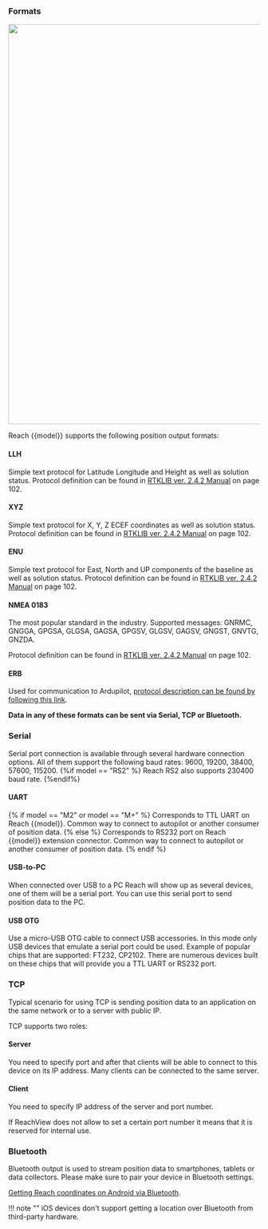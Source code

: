 
### Formats

<p style="text-align:center" ><img src="../img/reachview/position_output/format.png" style="width: 800px;" /></p>

Reach {{model}} supports the following position output formats: 

#### LLH
Simple text protocol for Latitude Longitude and Height as well as solution status. Protocol definition can be found in [RTKLIB ver. 2.4.2 Manual](http://www.rtklib.com/prog/manual_2.4.2.pdf) on page 102.

#### XYZ
Simple text protocol for X, Y, Z ECEF coordinates as well as solution status. Protocol definition can be found in [RTKLIB ver. 2.4.2 Manual](http://www.rtklib.com/prog/manual_2.4.2.pdf) on page 102.

#### ENU
Simple text protocol for East, North and UP components of the baseline as well as solution status. Protocol definition can be found in [RTKLIB ver. 2.4.2 Manual](http://www.rtklib.com/prog/manual_2.4.2.pdf) on page 102.

#### NMEA 0183
The most popular standard in the industry. Supported messages: GNRMC, GNGGA, GPGSA, GLGSA, GAGSA, GPGSV, GLGSV, GAGSV, GNGST, GNVTG, GNZDA.

Protocol definition can be found in [RTKLIB ver. 2.4.2 Manual](http://www.rtklib.com/prog/manual_2.4.2.pdf) on page 102.

#### ERB
Used for communication to Ardupilot, [protocol description can be found by following this link](https://files.emlid.com/ERB.pdf).


**Data in any of these formats can be sent via Serial, TCP or Bluetooth.**

### Serial
Serial port connection is available through several hardware connection options. All of them support the following baud rates: 9600, 19200, 38400, 57600, 115200. 
{%if model == "RS2" %} 
Reach RS2 also supports 230400 baud rate.
{%endif%}

#### UART
{% if model == "M2" or model == "M+" %}
Corresponds to TTL UART on Reach {{model}}. Common way to connect to autopilot or another consumer of position data.
{% else %}
Corresponds to RS232 port on Reach {{model}} extension connector. Common way to connect to autopilot or another consumer of position data. 
{% endif %}

#### USB-to-PC
When connected over USB to a PC Reach will show up as several devices, one of them will be a serial port. You can use this serial port to send position data to the PC.

#### USB OTG
Use a micro-USB OTG cable to connect USB accessories. In this mode only USB devices that emulate a serial port could be used. Example of popular chips that are supported: FT232, CP2102. There are numerous devices built on these chips that will provide you a TTL UART or RS232 port. 

### TCP
Typical scenario for using TCP is sending position data to an application on the same network or to a server with public IP. 

TCP supports two roles:

#### Server
You need to specify port and after that clients will be able to connect to this device on its IP address. Many clients can be connected to the same server.

#### Client
You need to specify IP address of the server and port number.

If ReachView does not allow to set a certain port number it means that it is reserved for internal use.

### Bluetooth
Bluetooth output is used to stream position data to smartphones, tablets or data collectors. Please make sure to pair your device in Bluetooth settings.

[Getting Reach coordinates on Android via Bluetooth](https://docs.emlid.com/reachrs2/common/tutorials/mock-location/).

!!! note ""
	iOS devices don't support getting a location over Bluetooth from third-party hardware.

